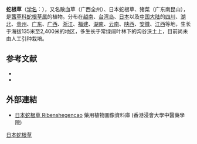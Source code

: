 {{Speciesbox
| name = 日本蛇根草
| status = 
| status_system = 
| image =
| genus = Ophiorrhiza
| species = japonica
| authority = Bl.
}}

'''蛇根草'''（[[学名|学名]]：{{lang|la|''Ophiorrhiza japonica''}}），又名散血草（广西全州）、日本蛇根草、猪菜（广东南昆山），是[[茜草科|茜草科]][[蛇根草属|蛇根草属]]的植物。分布在[[越南|越南]]、[[台湾岛|台湾岛]]、[[日本|日本]]以及[[中国大陆|中国大陆]]的[[四川|四川]]、[[湖北|湖北]]、[[贵州|贵州]]、[[广东|广东]]、[[广西|广西]]、[[浙江|浙江]]、[[福建|福建]]、[[湖南|湖南]]、[[云南|云南]]、[[陕西|陕西]]、[[安徽|安徽]]、[[江西|江西]]等地，生长于海拔135米至2,400米的地区，多生长于常绿阔叶林下的沟谷沃土上，目前尚未由人工引种栽培。

==参考文献==
{{reflist}}

* {{cite web| url =http://www.bioinfo.cn/db05/KmzwSpecies.php?action=view&id=19850| title =日本蛇根草| work =《中国高等植物数据库全库》| publisher =中国科学院微生物研究所| author =昆明植物研究所| accessdate =2009-02-25| deadurl =yes| archiveurl =https://web.archive.org/web/20160305032419/http://www.bioinfo.cn/db05/KmzwSpecies.php?action=view&id=19850| archivedate =2016-03-05}}
* {{TaiBNET| zh=蛇根草 | id=204345 | binomial=Ophiorrhiza japonica | authority=Blume, 1826 | var= | accessdate=2013-01-24}}

==外部連結==		
* [http://libproject.hkbu.edu.hk/was40/detail?lang=ch&channelid=1288&searchword=herb_id=D01324 日本蛇根草 Ribenshegencao] 藥用植物圖像資料庫 (香港浸會大學中醫藥學院) {{zh-hant}}{{en}}
{{Taxonbar|from=Q11086605}}

[[Category:蛇根草属|日本蛇根草]]


{{植物小作品}}